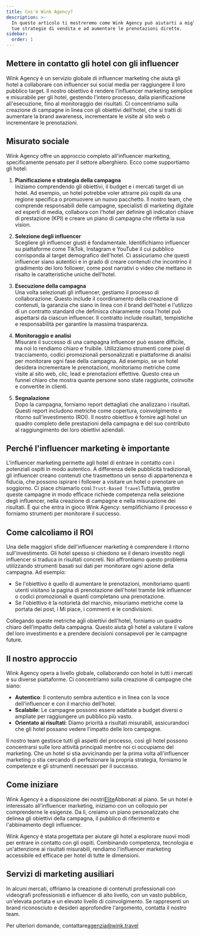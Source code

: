 ```yaml
---
title: Cos'è Wink Agency?
description: >-
  In questo articolo ti mostreremo come Wink Agency può aiutarti a migliorare le
  tue strategie di vendita e ad aumentare le prenotazioni dirette.
sidebar:
  order: 1
---
```


## Mettere in contatto gli hotel con gli influencer

Wink Agency è un servizio globale di influencer marketing che aiuta gli hotel a collaborare con influencer sui social media per raggiungere il loro pubblico target. Il nostro obiettivo è rendere l'influencer marketing semplice e misurabile per gli hotel, gestendo l'intero processo, dalla pianificazione all'esecuzione, fino al monitoraggio dei risultati. Ci concentriamo sulla creazione di campagne in linea con gli obiettivi dell'hotel, che si tratti di aumentare la brand awareness, incrementare le visite al sito web o incrementare le prenotazioni.

## Misurato sociale

Wink Agency offre un approccio completo all'influencer marketing, specificamente pensato per il settore alberghiero. Ecco come supportiamo gli hotel:

1. **Pianificazione e strategia della campagna**\
   Iniziamo comprendendo gli obiettivi, il budget e i mercati target di un hotel. Ad esempio, un hotel potrebbe voler attrarre più ospiti da una regione specifica o promuovere un nuovo pacchetto. Il nostro team, che comprende responsabili delle campagne, specialisti di marketing digitale ed esperti di media, collabora con l'hotel per definire gli indicatori chiave di prestazione (KPI) e creare un piano di campagna che rifletta la sua vision.

2. **Selezione degli influencer**\
   Scegliere gli influencer giusti è fondamentale. Identifichiamo influencer su piattaforme come TikTok, Instagram e YouTube il cui pubblico corrisponda al target demografico dell'hotel. Ci assicuriamo che questi influencer siano autentici e in grado di creare contenuti che incontrino il gradimento dei loro follower, come post narrativi o video che mettano in risalto le caratteristiche uniche dell'hotel.

3. **Esecuzione della campagna**\
   Una volta selezionati gli influencer, gestiamo il processo di collaborazione. Questo include il coordinamento della creazione di contenuti, la garanzia che siano in linea con il brand dell'hotel e l'utilizzo di un contratto standard che definisca chiaramente cosa l'hotel può aspettarsi da ciascun influencer. Il contratto include risultati, tempistiche e responsabilità per garantire la massima trasparenza.

4. **Monitoraggio e analisi**\
   Misurare il successo di una campagna influencer può essere difficile, ma noi lo rendiamo chiaro e fruibile. Utilizziamo strumenti come pixel di tracciamento, codici promozionali personalizzati e piattaforme di analisi per monitorare ogni fase della campagna. Ad esempio, se un hotel desidera incrementare le prenotazioni, monitoriamo metriche come visite al sito web, clic, lead e prenotazioni effettive. Questo crea un funnel chiaro che mostra quante persone sono state raggiunte, coinvolte e convertite in clienti.

5. **Segnalazione**\
   Dopo la campagna, forniamo report dettagliati che analizzano i risultati. Questi report includono metriche come copertura, coinvolgimento e ritorno sull'investimento (ROI). Il nostro obiettivo è fornire agli hotel un quadro completo delle prestazioni della campagna e del suo contributo al raggiungimento dei loro obiettivi aziendali.

## Perché l'influencer marketing è importante

L'influencer marketing permette agli hotel di entrare in contatto con i potenziali ospiti in modo autentico. A differenza delle pubblicità tradizionali, gli influencer creano contenuti che trasmettono un senso di appartenenza e fiducia, che possono ispirare i follower a visitare un hotel o prenotare un soggiorno. Ci piace chiamarlo così.`Trust-Based Travel`Tuttavia, gestire queste campagne in modo efficace richiede competenza nella selezione degli influencer, nella creazione di campagne e nella misurazione dei risultati. È qui che entra in gioco Wink Agency: semplifichiamo il processo e forniamo strumenti per monitorare il successo.

## Come calcoliamo il ROI

Una delle maggiori sfide dell'influencer marketing è comprendere il ritorno sull'investimento. Gli hotel spesso si chiedono se il denaro investito negli influencer si traduca in risultati concreti. Noi affrontiamo questo problema utilizzando strumenti basati sui dati per monitorare ogni azione della campagna. Ad esempio:

* Se l'obiettivo è quello di aumentare le prenotazioni, monitoriamo quanti utenti visitano la pagina di prenotazione dell'hotel tramite link influencer o codici promozionali e quanti completano una prenotazione.
* Se l'obiettivo è la notorietà del marchio, misuriamo metriche come la portata dei post, i Mi piace, i commenti e le condivisioni.

Collegando queste metriche agli obiettivi dell'hotel, forniamo un quadro chiaro dell'impatto della campagna. Questo aiuta gli hotel a valutare il valore del loro investimento e a prendere decisioni consapevoli per le campagne future.

## Il nostro approccio

Wink Agency opera a livello globale, collaborando con hotel in tutti i mercati e su diverse piattaforme. Ci concentriamo sulla creazione di campagne che siano:

* **Autentico**: Il contenuto sembra autentico e in linea con la voce dell'influencer e con il marchio dell'hotel.
* **Scalabile**: Le campagne possono essere adattate a budget diversi o ampliate per raggiungere un pubblico più vasto.
* **Orientato ai risultati**: Diamo priorità a risultati misurabili, assicurandoci che gli hotel possano vedere l'impatto delle loro campagne.

Il nostro team gestisce tutti gli aspetti del processo, così gli hotel possono concentrarsi sulle loro attività principali mentre noi ci occupiamo del marketing. Che un hotel si stia avvicinando per la prima volta all'influencer marketing o stia cercando di perfezionare la propria strategia, forniamo le competenze e gli strumenti necessari per il successo.

## Come iniziare

Wink Agency è a disposizione dei nostri[Elite](/managed-social/what-is-managed-social/#subscription-tiers)Abbonati al piano.
Se un hotel è interessato all'influencer marketing, iniziamo con un colloquio per comprenderne le esigenze.
Da lì, creiamo un piano personalizzato che delinea gli obiettivi della campagna, il pubblico di riferimento e l'abbinamento degli influencer.

Wink Agency è stata progettata per aiutare gli hotel a esplorare nuovi modi per entrare in contatto con gli ospiti. Combinando competenza, tecnologia e un'attenzione ai risultati misurabili, rendiamo l'influencer marketing accessibile ed efficace per hotel di tutte le dimensioni.

## Servizi di marketing ausiliari

In alcuni mercati, offriamo la creazione di contenuti professionali con videografi professionisti e influencer di alto livello, con un vasto pubblico, un'elevata portata e un elevato livello di coinvolgimento. Se rappresenti un brand riconosciuto e desideri approfondire l'argomento, contatta il nostro team.

Per ulteriori domande, contattare[agenzia@wink.travel](mailto://agency@wink.travel)

